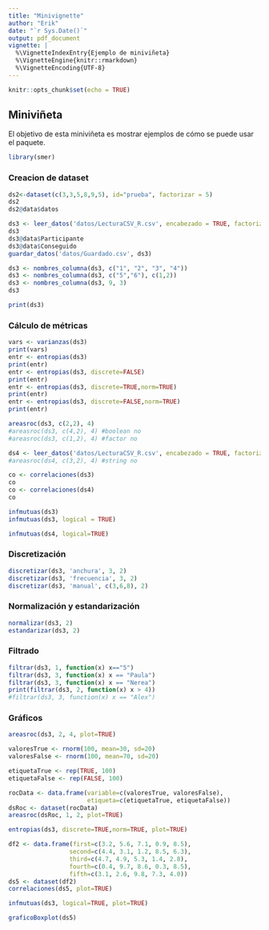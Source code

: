 ```yaml
---
title: "Minivignette"
author: "Erik"
date: "`r Sys.Date()`"
output: pdf_document
vignette: |
  %\VignetteIndexEntry{Ejemplo de miniviñeta}
  %\VignetteEngine{knitr::rmarkdown}
  %\VignetteEncoding{UTF-8}
---
```


```r
knitr::opts_chunk$set(echo = TRUE)
```

## Miniviñeta

El objetivo de esta miniviñeta es mostrar ejemplos de cómo se puede usar el paquete.

```r
library(smer)
```


### Creacion de dataset

```r
ds2<-dataset(c(3,3,5,8,9,5), id="prueba", factorizar = 5)
ds2
ds2@data$datos
```
```r
ds3 <- leer_datos('datos/LecturaCSV_R.csv', encabezado = TRUE, factorizar=6)
ds3
ds3@data$Participante
ds3@data$Conseguido
guardar_datos('datos/Guardado.csv', ds3)

ds3 <- nombres_columna(ds3, c("1", "2", "3", "4"))
ds3 <- nombres_columna(ds3, c("5","6"), c(1,2))
ds3 <- nombres_columna(ds3, 9, 3)
ds3

print(ds3)
```

### Cálculo de métricas

```r
vars <- varianzas(ds3)
print(vars)
entr <- entropias(ds3)
print(entr)
entr <- entropias(ds3, discrete=FALSE)
print(entr)
entr <- entropias(ds3, discrete=TRUE,norm=TRUE)
print(entr)
entr <- entropias(ds3, discrete=FALSE,norm=TRUE)
print(entr)
```

```r
areasroc(ds3, c(2,2), 4)
#areasroc(ds3, c(4,2), 4) #boolean no
#areasroc(ds3, c(1,2), 4) #factor no
```
```r
ds4 <- leer_datos('datos/LecturaCSV_R.csv', encabezado = TRUE, factorizar=2)
#areasroc(ds4, c(3,2), 4) #string no
```
```r
co <- correlaciones(ds3)
co
co <- correlaciones(ds4)
co
```
```r
infmutuas(ds3)
infmutuas(ds3, logical = TRUE)
```
```r
infmutuas(ds4, logical=TRUE)
```

### Discretización

```r
discretizar(ds3, 'anchura', 3, 2)
discretizar(ds3, 'frecuencia', 3, 2)
discretizar(ds3, 'manual', c(3,6,8), 2)
```

### Normalización y estandarización

```r
normalizar(ds3, 2)
estandarizar(ds3, 2)
```

### Filtrado

```r
filtrar(ds3, 1, function(x) x=="5")
filtrar(ds3, 3, function(x) x == "Paula")
filtrar(ds3, 3, function(x) x == "Nerea")
print(filtrar(ds3, 2, function(x) x > 4))
#filtrar(ds3, 3, function(x) x == "Alex")
```

### Gráficos

```r
areasroc(ds3, 2, 4, plot=TRUE)
```

```r
valoresTrue <- rnorm(100, mean=30, sd=20)
valoresFalse <- rnorm(100, mean=70, sd=20)

etiquetaTrue <- rep(TRUE, 100)
etiquetaFalse <- rep(FALSE, 100)

rocData <- data.frame(variable=c(valoresTrue, valoresFalse), 
                      etiqueta=c(etiquetaTrue, etiquetaFalse))
dsRoc <- dataset(rocData)
areasroc(dsRoc, 1, 2, plot=TRUE)
```


```r
entropias(ds3, discrete=TRUE,norm=TRUE, plot=TRUE)
```

```r
df2 <- data.frame(first=c(3.2, 5.6, 7.1, 0.9, 8.5),
                 second=c(4.4, 3.1, 1.2, 8.5, 6.3),
                 third=c(4.7, 4.9, 5.3, 1.4, 2.8),
                 fourth=c(0.4, 9.7, 8.6, 0.3, 8.5),
                 fifth=c(3.1, 2.6, 9.8, 7.3, 4.0))
ds5 <- dataset(df2)
correlaciones(ds5, plot=TRUE)
```

```r
infmutuas(ds3, logical=TRUE, plot=TRUE)
```


```r
graficoBoxplot(ds5)
```

